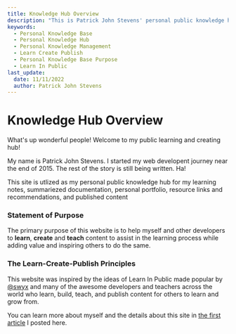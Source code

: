 ```yaml
---
title: Knowledge Hub Overview
description: "This is Patrick John Stevens' personal public knowledge hub"
keywords:
  - Personal Knowledge Base
  - Personal Knowledge Hub
  - Personal Knowledge Management
  - Learn Create Publish
  - Personal Knowledge Base Purpose
  - Learn In Public
last_update:
  date: 11/11/2022
  author: Patrick John Stevens
---
```


# Knowledge Hub Overview

What's up wonderful people! Welcome to my public learning and creating hub!

My name is Patrick John Stevens. I started my web developent journey near the end of 2015. The rest of the story is still being written. Ha!

This site is utlized as my personal public knowledge hub for my learning notes, summariezed documentation, personal portfolio, resource links and recommendations, and published content

### Statement of Purpose

The primary purpose of this website is to help myself and other developers to **learn**, **create** and **teach** content to assist in the learning process while adding value and inspiring others to do the same.

### The Learn-Create-Publish Principles

This website was inspired by the ideas of Learn In Public made popular by <a href="https://twitter.com/swyx" target="_blank">@swyx</a> and many of the awesome developers and teachers across the world who learn, build, teach, and publish content for others to learn and grow from.

You can learn more about myself and the details about this site in [the first article](\docs\about\about-this-site.mdx) I posted here.

